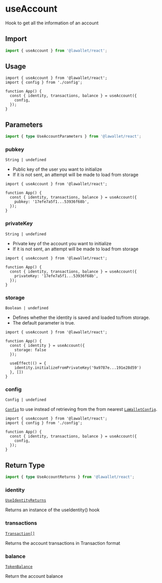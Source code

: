 # useAccount

Hook to get all the information of an account

## Import

```ts
import { useAccount } from '@lawallet/react';
```

## Usage

```tsx filename="index.tsx"
import { useAccount } from '@lawallet/react';
import { config } from './config';

function App() {
  const { identity, transactions, balance } = useAccount({
    config,
  });
}
```

## Parameters

```ts
import { type UseAccountParameters } from '@lawallet/react';
```

### pubkey

`String | undefined`

- Public key of the user you want to initialize
- If it is not sent, an attempt will be made to load from storage

```tsx [index.tsx]
import { useAccount } from '@lawallet/react';

function App() {
  const { identity, transactions, balance } = useAccount({
    pubkey: '17efe7a5f1...53936f68b',
  });
}
```

### privateKey

`String | undefined`

- Private key of the account you want to initialize
- If it is not sent, an attempt will be made to load from storage

```tsx [index.tsx]
import { useAccount } from '@lawallet/react';

function App() {
  const { identity, transactions, balance } = useAccount({
    privateKey: '17efe7a5f1...53936f68b',
  });
}
```

### storage

`Boolean | undefined`

- Defines whether the identity is saved and loaded to/from storage.
- The default parameter is true.

```tsx [index.tsx]
import { useAccount } from '@lawallet/react';

function App() {
  const { identity } = useAccount({
    storage: false
  });

  useEffect(() = {
    identity.initializeFromPrivateKey('9a9787e...191e28d59')
  }, [])
}
```

### config

`Config | undefined`

[`Config`](/react/createConfig#config) to use instead of retrieving from the from nearest [`LaWalletConfig`](/react/LaWalletConfig).

```tsx
import { useAccount } from '@lawallet/react';
import { config } from './config';

function App() {
  const { identity, transactions, balance } = useAccount({
    config,
  });
}
```

## Return Type

```ts
import { type UseAccountReturns } from '@lawallet/react';
```

### identity

[`UseIdentityReturns`](/react/hooks/useIdentity#return-type)

Returns an instance of the useIdentity() hook

### transactions

[`Transaction[]`](/react/glossary/types#transaction)

Returns the account transactions in Transaction format

### balance

[`TokenBalance`](/react/glossary/types#tokenbalance)

Return the account balance
